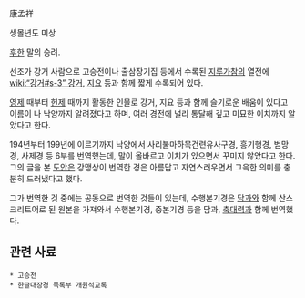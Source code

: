 康孟祥

생몰년도 미상

[[후한]] 말의 승려.

선조가 강거 사람으로 고승전이나 출삼장기집 등에서 수록된 [[지루가참]]의 열전에 [[wiki:“강거#s-3” 강거]], [[지요]] 등과 함께 짧게 수록되어 있다.

[[영제]] 때부터 [[헌제]] 때까지 활동한 인물로 강거, 지요 등과 함께 슬기로운 배움이 있다고 이름이 나 낙양까지 알려졌다고 하며, 여러 경전에 널리 통달해 깊고 미묘한 이치까지 알았다고 한다.

194년부터 199년에 이르기까지 낙양에서 사리불마하목건련유사구경, 흥기행경, 범망경, 사제경 등 6부를 번역했는데, 말이 올바르고 이치가 있으면서 꾸미지 않았다고 한다. 그의 글을 본 [[도안]]은 강맹상이 번역한 경은 아름답고 자연스러우면서 그윽한 의미를 충분히 드러냈다고 했다.

그가 번역한 것 중에는 공동으로 번역한 것들이 있는데, 수행본기경은 [[담과]]와 함께 산스크리트어로 된 원본을 가져와서 수행본기경, 중본기경 등을 담과, [[축대력]]과 함께 번역했다.

== 관련 사료 ==
 * 고승전
 * 한글대장경 목록부 개원석교록
